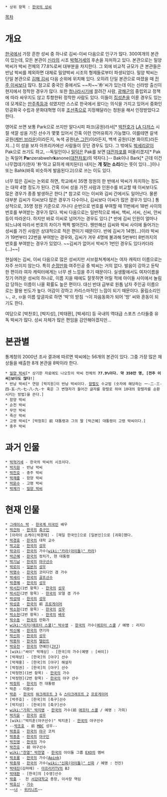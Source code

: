  * 상위 항목 : [[한국의 성씨]]

[[목차]]

= 개요 =
[[한국]]에서 가장 흔한 성씨 중 하나로 김씨-이씨 다음으로 인구가 많다. 300여개의 본관이 있는데, 모든 본관이 [[신라]]의 시조 [[박혁거세]]의 후손을 자처하고 있다. 본관으로는 밀양 박씨가 박씨 전체의 77.8%로써 대부분을 차지한다. 그 외에 비교적 규모가 큰 본관들은 반남 박씨를 제외하면 대체로 밀양박씨 시조의 형제들로부터 파생되었다. 밀양 박씨는 단일 본관으로 [[김해 김씨]] 다음 순위에 위치해 있다. 오히려 단일 본관으로 따졌을 때 [[전주 이씨]]보다 많다. 참고로 중국인 중에서도 ~~차~~'朴'씨가 있는데 이는 신라방 출신이 현지에서 정착한 경우가 많다. 또한 [[청나라]]시기에 끌려간 사람, [[광해군]]의 중립외교 정책에 따라 싸우지도 않고 투항한뒤 정착한 사람도 있다. 이들이 [[집성촌]]을 이룬 경우도 있는데 모계로는 [[만주족]]등과 섞였지만 스스로 한국에서 왔다는 의식을 가지고 있어서 중화인민공화국 수립과 문화대혁명 이후 [[조선족]]으로 지정해달라는 청원을 해서 인정받았다고 한다.

영어로 쓰면 보통 Park으로 쓰지만 알다시피 파크(공원)라서[* [[박찬호]]가 [[LA 다저스]] 시절 색깔 성을 가진 선수가 몇몇 있어서 간혹 이런 언어유희가 가능했다. 이를테면 갈색 공원([[케빈 브라운]])이라든지, 녹색 공원([[숀 그린]])이라든지, 백색 공원(디본 화이트)라든지...] 이 성을 보자 아프리카에선 사람들이 웃던 경우도 있다. 그 밖에도 [[박세리]]같이 Pak으로 쓰기도 하고, --독일인이나 [[밀덕]]은 Pak를 보면 [[대전차포]]를 떠올리겠지[* Pak는 독일어 '''Pa'''nzerabwehr'''k'''anone([[대전차포]])의 약자다.]-- Bak이나 Bark[* 근데 이건 나무껍데기(한자 '朴'하고 묘하게 매치된다) 내지는 '''개 짖는 소리'''라는 뜻이 있다...]이나 또는 Bahk(바흑 비슷하게 발음된다고)으로 쓰는 이도 있다.

너무 많은 김씨는 논외로 하면, 학교에서 35명 정원의 한 반에서 박씨가 차지하는 정도는 대략 4명 정도가 된다. 간혹 이씨 성을 가진 사람과 인원수를 비교할 때 이씨보다도 많은 경우가 종종 발생하곤 한다.[* 참고로 이는 이씨와 김씨 간에서도 일어난다. 물론 대부분 김씨가 이씨보다 많은 경우가 다수이나, 김씨보다 이씨가 많은 경우가 있다.] 통상적으로, 35명 정원 기준으로 가나다 순번으로 번호를 부여할 때 11번에서 18번 사이의 번호를 부여받는 경우가 많다. 박씨 다음으로는 일반적으로 배씨, 백씨, 서씨, 신씨, 안씨 등이 따라온다. 하지만 바로 이씨로 넘어가는 경우도 있다.[* 반에 김씨 인원이 얼마나 되느냐에 따라서 번호의 차이가 쩍쩍 벌어진다. 웬만해선 김씨와 박씨 사이에 들어가는 성씨를 가진 사람은 상대적으로 적은 편이기 때문이다. 반에 김씨가 14명(...)이라 박씨가 19번부터 22번을 부여받는 경우와, 김씨가 겨우 4명에 불과해 5번부터 8번까지의 번호를 부여받는 경우가 있었다. ~~김씨가 없어서 박씨가 1번인 경우도 있다카더라(...)~~]

현실에는 김씨, 이씨 다음으로 많은 성씨지만 서브컬쳐계에서는 여자 캐릭터 이름으로는 자주 쓰이지 않는다. 특히 [[순정만화]] 여주인공 중 박씨는 거의 없다. 발음이 강하고 둔탁한 편이라 여자 캐릭터에게는 너무 센 느낌을 주기 때문이다. 실생활에서도 여자이름을 짓기 어려운 성씨의 하나로, 이름 지을 때에도 잘못하면 어릴 적에 아이들 사이에서 놀림감 당하는 이름이 나올 확률도 높은 편이다. 대신 반대 급부로 원톱 남자 주인공 이름으로는 활용 빈도가 높다. 어감이 강하고 카리스마적인 느낌이 되기 때문이다. 울림소리인 ㄴ, ㄹ, ㅁ을 이름 앞글자로 하면 '박'의 받침 ㄱ이 자음동화가 되어 '방' 씨와 혼동이 되기도 한다.

여담으로 [박찬호], [박지성], [박태환], [박세리] 등 국내의 역대급 스포츠 스타들중 유독 박씨가 많다. 성씨 자체가 많은 편임을 감안해야겠지만...

= 본관별 =
통계청의 2000년 조사 결과에 따르면 박씨에는 56개의 본관이 있다. 그중 가장 많은 재상들을 배출한 8개 본관을 8박이라 한다.

 * [[밀양 박씨]][* 상기한 자료에도 나오듯이 박씨 전체의 '''77.9%이다. 약 350만 명, [전주 이씨]보다도 많다!''']
 * 반남 박씨[* 연암 [박지원]이 반남 박씨이다. [[항렬]]도 수교법 (숫자에 해당하는 一-二-三-四-五-六-七-八-九-十 혹은 그 변형자가 들어간 글자를 항렬로 하여 10대의 항렬자를 순환시키는 방법)을 쓴다.]
 * 함양 박씨
 * 순천 박씨
 * 무안 박씨
 * 죽산 박씨
 * 고령 박씨[* [박정희] 前 대통령과 그의 딸 [박근혜] 대통령이 고령 박씨이다.]
 * 충주 박씨

= 과거 인물 =
 * [[박혁거세]] - 한국의 박씨의 시조이다.
 * [[박지원]] - 반남 박씨
 * [[박찬호]] - 충주 박씨
 * [[박재홍]] - 함양 박씨 
 * [[박문수]] - 고령 박씨
 * [[박제가]] - [[밀양 박씨]]

= 현재 인물 =
 * [[그레이스 박]] - [[한국계 미국인]] 배우
 * [[박건하]] - [[한국]]의 [[축구]]인
 * [아라이 쇼케이|박경재] - [재일 한국인]으로 [일본인]으로 [귀화]했다.
 * [[박경효]] - [[한국]]의 대학 교수
 * [[박고운]] - [[한국]]의 [[성우]]
 * [[박규리]] - [[한국]]의 가수([[wiki:"카라(아이돌)" 카라]])
 * [[박근혜]] - [[한국]]의 정치가, 현 대통령
 * [[박기남]] - [[한국]]의 [[야구]]선수
 * [[박로미]] - [[일본]]의 [[성우]]
 * [[박명수]] - [[한국]]의 코미디언 겸 가수
 * [[박세리]] - [[한국]]의 [[골프]]선수
 * [[박경혜]] - [[한국]]의 [[성우]] 
 * [[박서진]](1번 항목) - [[한국]]의 [[성우]]
 * [[박서진]](2번 항목) - [[한국]]의 모델 겸 가수
 * [[박성태]] - [[한국]]의 [[성우]]
 * [[박성준]] - [[한국]]의 前 [[프로게이머]]
 * [[박소현]](1번 항목) - [[한국]]의 [[성우]]
 * [[박소현]](2번 항목) - [[한국]]의 [[배우]]
 * [[박수동]] - [[한국]]의 만화가
 * [[wiki:"리지(애프터 스쿨)" 박수영]] - [[한국]]의 가수([[애프터 스쿨]] / 예명 : 리지)
 * [[박신혜]] - [[한국]]의 연기자
 * [[박신희]] - [[한국]]의 [[성우]]
 * [[박용하]] - [[한국]]의 [[탤런트]]
 * [[박유천]] - [[한국]]의 연예인([[JYJ]])
 * [wiki:"싸이" 박재상] - [한국]의 가수(예명 : [싸이])
 * [박재상] - [한국]의 [야구] 선수
 * [박재홍] - [한국]의 [야구] 해설자
 * [박정권] - [한국]의 [야구] 선수
 * [박정현](1번 항목) - [[한국]]의 가수
 * [박정현](2번 항목) - [[한국]]의 야구 선수
 * [[박정희]] - [[한국]]의 전 대통령
 * 박준 - 미용사
 * [[박준]] - [[한국]]의 [[워크래프트 3]] & [[스타크래프트 2]] [[프로게이머]]
 * [박주호] - [한국]의 [축구]선수
 * [박지성] - [한국]의 [축구]선수
 * [[wiki:"가희" 박지영]] - [[한국]]의 가수(前 [[애프터 스쿨]] / 예명 : 가희)
 * [[박지윤(성우)|박지윤]] - [[한국]]의 [[성우]]
 * [wiki:"박지훈(야구선수)" 박지훈] - [[한국]]의 야구선수
 * --[[박조호]] - 前 [[MBC]] 성우--
 * [[박종호]] - [[한국]]의 [[야구]] 코치
 * [[박종훈]] - [[한국]]의 [[야구]]인
 * [[박진영]] - [[한국]]의 가수
 * [[박찬호]] - 前 야구선수
 * [[wiki:"찬열" 박찬열]] - [[한국]]의 아이돌 그룹 [[EXO]]의 멤버
 * [[박초롱]] - [[한국]]의 가수([[Apink]])
 * [[박충재]] - [[한국]]의 가수([[wiki:"신화(아이돌)" 신화]] / 예명 : 전진)
 * [[박태진]](김마메) - [[아프리카TV]]의 BJ
 * [[박태환]] - [한국]의 [수영]선수
 * [[박홍]] -  전 [[서강대학교]] 총장, 이사장 역임
 * [[박효신]] - [[가수]]
 * ~~[[너]] - [[위키니트]]~~
